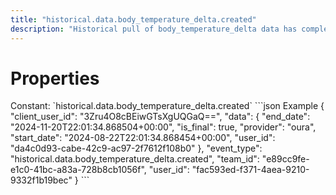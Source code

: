 ```yaml
---
title: "historical.data.body_temperature_delta.created"
description: "Historical pull of body_temperature_delta data has completed and you can now pull data for this resource."
---
```

# Properties
<ResponseField name="event_type" type="const string" required="true">
Constant: `historical.data.body_temperature_delta.created`
</ResponseField>
<ResponseField name="team_id" type="string" required="true">
</ResponseField>
<ResponseField name="user_id" type="string" required="true">
</ResponseField>
<ResponseField name="client_user_id" type="string" required="true">
</ResponseField>
<ResponseField name="data" type="HistoricalDataCreated" required="true">
<Expandable title="HistoricalDataCreated" defaultOpen="true">
<ResponseField name="user_id" type="string" required="true">
</ResponseField>
<ResponseField name="start_date" type="string" required="true">
</ResponseField>
<ResponseField name="end_date" type="string" required="true">
</ResponseField>
<ResponseField name="is_final" type="boolean" required="true">
</ResponseField>
<ResponseField name="provider" type="string" required="true">
</ResponseField>
</Expandable>
</ResponseField>
<ResponseExample>
```json Example
{
  "client_user_id": "3Zru4O8cBEiwGTsXgUQGaQ==",
  "data": {
    "end_date": "2024-11-20T22:01:34.868504+00:00",
    "is_final": true,
    "provider": "oura",
    "start_date": "2024-08-22T22:01:34.868454+00:00",
    "user_id": "da4c0d93-cabe-42c9-ac97-2f7612f108b0"
  },
  "event_type": "historical.data.body_temperature_delta.created",
  "team_id": "e89cc9fe-e1c0-41bc-a83a-728b8cb1056f",
  "user_id": "fac593ed-f371-4aea-9210-9332f1b19bec"
}
```
</ResponseExample>
